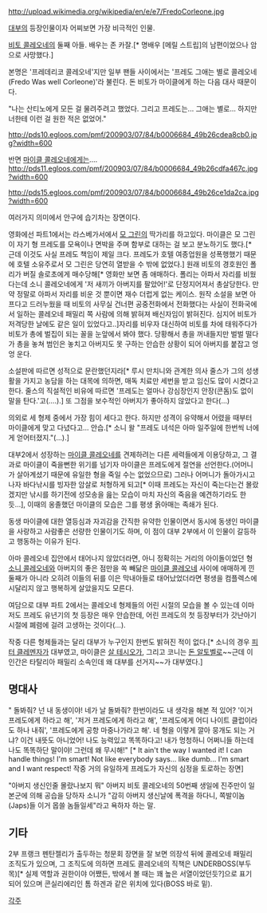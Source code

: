 http://upload.wikimedia.org/wikipedia/en/e/e7/FredoCorleone.jpg

[[대부]]의 등장인물이자 어찌보면 가장 비극적인 인물.

[[비토 콜레오네]]의 둘째 아들. 배우는 존 카잘.[* 명배우 [메릴 스트립]의 남편이었으나 암으로 사망했다.]

본명은 '프레데리코 콜레오네'지만 일부 팬들 사이에서는 '프레도 그애는 별로 콜레오네(Fredo Was well Corleone)'라 불린다. 돈 비토가 마이클에게 하는 다음 대사 때문이다.

"나는 산티노에게 모든 걸 물려주려고 했었다. 그리고 프레도는... 그애는 별로... 하지만 너한테 이런 걸 원한 적은 없었어." 

http://pds10.egloos.com/pmf/200903/07/84/b0006684_49b26cdea8cb0.jpg?width=600

반면 [[마이클 콜레오네]]에게는....
http://pds11.egloos.com/pmf/200903/07/84/b0006684_49b26cdfa467c.jpg?width=600

http://pds15.egloos.com/pmf/200903/07/84/b0006684_49b26ce1da2ca.jpg?width=600

여러가지 의미에서 안구에 습기차는 장면이다.

영화에선 파트1에서는 라스베가서에서 [[모 그린]]의 딱가리를 하고있다. 마이클은 모 그린이 자기 형 프레도를 모욕이나 면박을 주며 함부로 대하는 걸 보고 분노하기도 했다.[* 근데 이것도 사실 프레도 책임이 제일 크다. 프레도가 호텔 여종업원을 성폭행했기 때문에 호텔 소유주로서 모 그린은 당연히 열받을 수 밖에 없었다.] 원래 비토의 경호원인 폴리가 버질 솔로초에게 매수당해[* 영화만 보면 좀 애매하다. 폴리는 아파서 자리를 비웠다는데 소니 콜레오네에게 '저 새끼가 아버지를 팔았어!'로 단정지어져서 총살당한다. 만약 정말로 아파서 자리를 비운 것 뿐이면 재수 더럽게 없는 케이스. 원작 소설을 보면 아프다고 드러누웠을 때 비토의 사무실 건너편 공중전화에서 전화했다는 사실이 전화국에서 일하는 콜레오네 패밀리 쪽 사람에 의해 밝혀져 배신자임이 밝혀진다. 심지어 비토가 저격당한 날에도 같은 일이 있었다고..]자리를 비우자 대신하여 비토를 차에 태워주다가 비토가 총에 벌집이 되는 꼴을 눈앞에서 봐야 했다. 당황해서 총을 꺼내들지만 벌벌 떨다가 총을 놓쳐 범인은 놓치고 아버지도 못 구하는 안습한 상황이 되어 아버지를 붙잡고 엉엉 운다.

소설판에 따르면 성적으로 문란했던지라[* 루시 만치니와 관계한 의사 줄스가 그의 성생활을 가지고 농담을 하는 대목에 의하면, 매독 치료만 세번을 받고 임신도 많이 시켰다고 한다. 줄스의 직설적인 비유에 따르면 '프레도는 얼마나 강심장인지 안장(콘돔)도 없이 말을 탄다.'고(....).] 또 그점을 보수적인 아버지가 좋아하지 않았다고 한다(...) 

의외로 세 형제 중에서 가장 힘이 세다고 한다. 하지만 성격이 유약해서 어렸을 때부터 마이클에게 맞고 다녔다고... 안습.[* 소니 왈 "프레도 녀석은 아마 일주일에 한번씩 너에게 얻어터졌지."(...).]

대부2에서 성장하는 [[마이클 콜레오네]]를 견제하려는 다른 세력들에게 이용당하고, 그 결과로 마이클이 죽을뻔한 위기를 넘기자 마이클은 프레도에게 절연을 선언한다.(어머니가 살아계셨기 때문에 유일한 형을 죽일 수는 없었으므로) 그러나 어머니가 돌아가시고 나자 바다낚시를 빙자한 암살로 처형하게 되고[* 이때 프레도는 자신이 죽는다는건 몰랐겠지만 낚시를 하기전에 성모송을 읊는 모습이 마치 자신의 죽음을 예견하기라도 한듯...], 이때의 옹졸했던 마이클의 모습은 그를 평생 옭아매는 족쇄가 된다.

동생 마이클에 대한 열등심과 자괴감을 간직한 유약한 인물이면서 동시에 동생인 마이클을 사랑하고 사람좋은 선량한 인물이기도 하며, 이 점이 대부 2부에서 이 인물이 갈등하고 행동하는 이유가 된다.

아마 콜레오네 집안에서 태어나지 않았더라면, 아니 정확히는 거리의 아이돌이었던 형 [[소니 콜레오네]]와 아버지의 좋은 점만을 쏙 빼닮은 [[마이클 콜레오네]] 사이에 애매하게 낀 둘째가 아니라 오히려 이들의 뒤를 이은 막내아들로 태어났었더라면 평생을 컴플렉스에 시달리지 않고 행복하게 살았을지도 모른다. 

여담으로 대부 파트 2에서는 콜레오네 형제들의 어린 시절의 모습을 볼 수 있는데 이마저도 프레도 유년기의 첫 등장은 매우 안습한데, 어린 프레도의 첫 등장부터가 갓난아기 시절에 폐렴에 걸려 고생하는 것이다(...).

작중 다른 형제들과는 달리 대부가 누구인지 한번도 밝혀진 적이 없다.[* 소니의 경우 [[피터 클레멘자]]가 대부였고, 마이클은 [[살 테시오]]가, 그리고 코니는 [[돈 알토벨로]]~~근데 이 인간은 타탈리아 패밀리 소속인데 왜 대부를 선거지~~가 대부였다.]

== 명대사 ==
" 돌봐줘? 넌 내 동생이야! 네가 날 돌봐줘? 한번이라도 내 생각을 해본 적 있어? '이거 프레도에게 하라고 해', '저거 프레도에게 하라고 해', '프레도에게 어디 나이트 클럽이라도 하나 내줘', '프레도에게 공항 마중나가라고 해'. 네 형을 이렇게 깔아 뭉개도 되는 거냐? 이건 내뜻도 아니었어! 나도 능력있고 똑똑하다고! 내가 멍청하니 어쩌니들 하는데 나도 똑똑하단 말이야! 그런데 왜 무시해!" [* It ain't the way I wanted it! I can handle things! I'm smart! Not like everybody says... like dumb... I'm smart and I want respect! 작중 거의 유일하게 프레도가 자신의 심정을 토로하는 장면] 

"아버지 생신인줄 몰랐나보지 뭐"
아버지 비토 콜레오네의 50번째 생일에 진주만이 일본군에 의해 공습을 당하자 소니가 "감히 아버지 생신날에 폭격을 하다니, 쪽발이놈(Japs)들 이거 몹쓸 놈들일세"라고 욕하자 하는 말.

== 기타 ==
2부 프랭크 펜탄젤리가 출두하는 청문회 장면을 잘 보면 의장석 뒤에 콜레오네 패밀리 조직도가 있으며, 그 조직도에 의하면 프레도 콜레오네의 직책은 UNDERBOSS(부두목)[* 실제 역할과 권한이야 어쨌든, 밖에서 볼 때는 꽤 높은 서열이었던듯?]으로 표기 되어 있으며 콘실리에리인 톰 하겐과 같은 위치에 있다(BOSS 바로 밑).


[[각주]]
